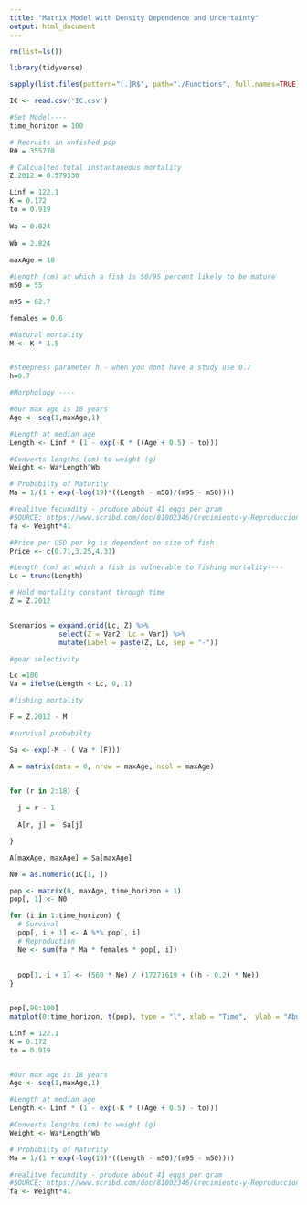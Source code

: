 ```yaml
---
title: "Matrix Model with Density Dependence and Uncertainty"
output: html_document
---
```


```r
rm(list=ls())

library(tidyverse)

sapply(list.files(pattern="[.]R$", path="./Functions", full.names=TRUE), source)

IC <- read.csv('IC.csv')

#Set Model----
time_horizon = 100

# Recruits in unfished pop
R0 = 355770

# Calcualted total instantaneous mortality
Z.2012 = 0.579336

```


```r
Linf = 122.1
K = 0.172
to = 0.919
  
Wa = 0.024
  
Wb = 2.824
  
maxAge = 18

#Length (cm) at which a fish is 50/95 percent likely to be mature
m50 = 55

m95 = 62.7

females = 0.6

#Natural mortality
M <- K * 1.5


#Steepness parameter h - when you dont have a study use 0.7
h=0.7
```



```r
#Morphology ----

#Our max age is 18 years
Age <- seq(1,maxAge,1)

#Length at median age 
Length <- Linf * (1 - exp(-K * ((Age + 0.5) - to)))

#Converts lengths (cm) to weight (g)
Weight <- Wa*Length^Wb

# Probabilty of Maturity
Ma = 1/(1 + exp(-log(19)*((Length - m50)/(m95 - m50))))

#realitve fecundity - produce about 41 eggs per gram 
#SOURCE: https://www.scribd.com/doc/81002346/Crecimiento-y-Reproduccion-de-corvina
fa <- Weight*41

#Price per USD per kg is dependent on size of fish
Price <- c(0.71,3.25,4.31)


```

```r
#Length (cm) at which a fish is vulnerable to fishing mortality----
Lc = trunc(Length)

# Hold mortality constant through time
Z = Z.2012


Scenarios = expand.grid(Lc, Z) %>%
            select(Z = Var2, Lc = Var1) %>%
            mutate(Label = paste(Z, Lc, sep = "-"))
```


```r
#gear selectivity

Lc =100
Va = ifelse(Length < Lc, 0, 1)

#fishing mortality

F = Z.2012 - M 

#survival probabilty

Sa <- exp(-M - ( Va * (F)))

```


```r

A = matrix(data = 0, nrow = maxAge, ncol = maxAge)


for (r in 2:18) {
  
  j = r - 1 
  
  A[r, j] =  Sa[j]

}

A[maxAge, maxAge] = Sa[maxAge]

```


```r

N0 = as.numeric(IC[1, ])

pop <- matrix(0, maxAge, time_horizon + 1)
pop[, 1] <- N0

for (i in 1:time_horizon) {
  # Survival
  pop[, i + 1] <- A %*% pop[, i]
  # Reproduction
  Ne <- sum(fa * Ma * females * pop[, i])
  
  
  pop[1, i + 1] <- (560 * Ne) / (17271619 + ((h - 0.2) * Ne))
}


pop[,90:100]
matplot(0:time_horizon, t(pop), type = "l", xlab = "Time",  ylab = "Abundance")

```
```r


Linf = 122.1
K = 0.172
to = 0.919


#Our max age is 18 years
Age <- seq(1,maxAge,1)

#Length at median age 
Length <- Linf * (1 - exp(-K * ((Age + 0.5) - to)))

#Converts lengths (cm) to weight (g)
Weight <- Wa*Length^Wb

# Probabilty of Maturity
Ma = 1/(1 + exp(-log(19)*((Length - m50)/(m95 - m50))))

#realitve fecundity - produce about 41 eggs per gram 
#SOURCE: https://www.scribd.com/doc/81002346/Crecimiento-y-Reproduccion-de-corvina
fa <- Weight*41
```

